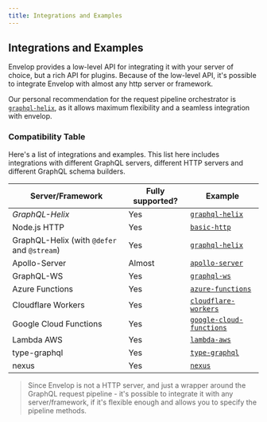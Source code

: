```yaml
---
title: Integrations and Examples
---
```


## Integrations and Examples

Envelop provides a low-level API for integrating it with your server of choice, but a rich API for plugins. Because of the low-level API, it's possible to integrate Envelop with almost any http server or framework.

Our personal recommendation for the request pipeline orchestrator is [`graphql-helix`](https://github.com/contrawork/graphql-helix), as it allows maximum flexibility and a seamless integration with envelop.

### Compatibility Table

Here's a list of integrations and examples. This list here includes integrations with different GraphQL servers, different HTTP servers and different GraphQL schema builders.

| Server/Framework                            | Fully supported?                                                                                | Example                                                                                                     |
| ------------------------------------------- | ----------------------------------------------------------------------------------------------- | ----------------------------------------------------------------------------------------------------------- |
| _GraphQL-Helix_                             | Yes                                                                                             | [`graphql-helix`](https://github.com/dotansimha/envelop/tree/main/examples/graphql-helix)                   |
| Node.js HTTP                                | Yes                                                                                             | [`basic-http`](https://github.com/dotansimha/envelop/tree/main/examples/simple-http)                        |
| GraphQL-Helix (with `@defer` and `@stream`) | Yes                                                                                             | [`graphql-helix`](https://github.com/dotansimha/envelop/tree/main/examples/graphql-helix-defer-stream)      |
| Apollo-Server                               | <Tooltip label="Apollo-Server v2 doesn't allow to customize `parse` function.">Almost</Tooltip> | [`apollo-server`](https://github.com/dotansimha/envelop/tree/main/examples/apollo-server)                   |
| GraphQL-WS                                  | Yes                                                                                             | [`graphql-ws`](https://github.com/dotansimha/envelop/tree/main/examples/graphql-ws)                         |
| Azure Functions                             | Yes                                                                                             | [`azure-functions`](https://github.com/dotansimha/envelop/tree/main/examples/azure-functions)               |
| Cloudflare Workers                          | Yes                                                                                             | [`cloudflare-workers`](https://github.com/dotansimha/envelop/tree/main/examples/cloudflare-workers)         |
| Google Cloud Functions                      | Yes                                                                                             | [`google-cloud-functions`](https://github.com/dotansimha/envelop/tree/main/examples/google-cloud-functions) |
| Lambda AWS                                  | Yes                                                                                             | [`lambda-aws`](https://github.com/dotansimha/envelop/tree/main/examples/lambda-aws)                         |
| type-graphql                                | Yes                                                                                             | [`type-graphql`](https://github.com/dotansimha/envelop/tree/main/examples/typegraphql)                      |
| nexus                                       | Yes                                                                                             | [`nexus`](https://github.com/dotansimha/envelop/tree/main/examples/nexus)                                   |

> Since Envelop is not a HTTP server, and just a wrapper around the GraphQL request pipeline - it's possible to integrate it with any server/framework, if it's flexible enough and allows you to specify the pipeline methods.
